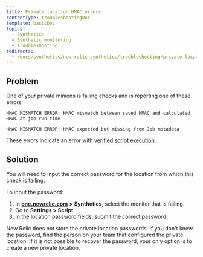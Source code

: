 ```yaml
---
title: Private location HMAC errors
contentType: troubleshootingDoc
template: basicDoc
topics:
  - Synthetics
  - Synthetic monitoring
  - Troubleshooting
redirects:
  - /docs/synthetics/new-relic-synthetics/troubleshooting/private-location-hmac-errors
---
```


## Problem

One of your private minions is failing checks and is reporting one of these errors:

```
HMAC MISMATCH ERROR: HMAC mismatch between saved HMAC and calculated HMAC at job run time
```

```
HMAC MISMATCH ERROR: HMAC expected but missing from Job metadata
```

These errors indicate an error with [verified script execution](/docs/synthetics/new-relic-synthetics/private-locations/verified-script-execution-private-locations).

## Solution

You will need to input the correct password for the location from which this check is failing.

To input the password:

1. In [**one.newrelic.com**](http://one.newrelic.com/) **> Synthetics**, select the monitor that is failing.
2. Go to **Settings > Script**.
3. In the location password fields, submit the correct password.

<Callout variant="tip">
  New Relic does not store the private location passwords. If you don't know the password, find the person on your team that configured the private location. If it is not possible to recover the password, your only option is to create a new private location.
</Callout>
